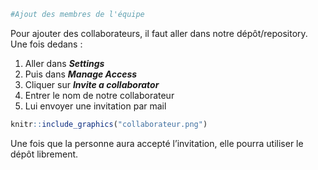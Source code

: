 ```r
#Ajout des membres de l'équipe
```

Pour ajouter des collaborateurs, il faut aller dans notre dépôt/repository. Une fois dedans :

 1. Aller dans ***Settings***
 2. Puis dans ***Manage Access***
 3. Cliquer sur ***Invite a collaborator***
 4. Entrer le nom de notre collaborateur 
 5. Lui envoyer une invitation par mail

```r
knitr::include_graphics("collaborateur.png")
```

Une fois que la personne aura accepté l'invitation, elle pourra utiliser le dépôt librement.